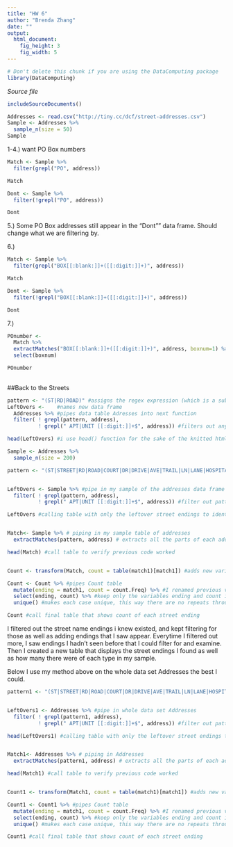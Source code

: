 ---
title: "HW 6"
author: "Brenda Zhang"
date: ""
output: 
  html_document:
    fig_height: 3
    fig_width: 5
---
<!-- Don't edit in between this line and the one below -->
```{r include=FALSE}
# Don't delete this chunk if you are using the DataComputing package
library(DataComputing)
```
*Source file* 
```{r, results='asis', echo=FALSE}
includeSourceDocuments()
```
<!-- Don't edit the material above this line -->


```{r}
Addresses <- read.csv("http://tiny.cc/dcf/street-addresses.csv")
Sample <- Addresses %>%
  sample_n(size = 50)
Sample
```
1-4.)
want PO Box numbers 
```{r}
Match <- Sample %>%
  filter(grepl("PO", address))

Match

Dont <- Sample %>%
  filter(!grepl("PO", address))

Dont
```
5.) 
Some PO Box addresses still appear in the "Dont"" data frame. Should change what we are filtering by. 

6.)
```{r}
Match <- Sample %>%
  filter(grepl("BOX[[:blank:]]+([[:digit:]]+)", address))

Match

Dont <- Sample %>%
  filter(!grepl("BOX[[:blank:]]+([[:digit:]]+)", address))

Dont
```

7.)
```{r}
POnumber <-
  Match %>%
  extractMatches("BOX[[:blank:]]+([[:digit:]]+)", address, boxnum=1) %>%
  select(boxnum)

POnumber
  
```

##Back to the Streets

```{r}
pattern <- "(ST|RD|ROAD)" #assigns the regex expression (which is a substring that will include all entries with ST, RD, or ROAD) to pattern to it can easily called later
LeftOvers <-    #names new data frame 
  Addresses %>% #pipes data table Adresses into next function
  filter( ! grepl(pattern, address),
          ! grepl(" APT|UNIT [[:digit:]]+$", address)) #filters out any entry with the previously assigned pattern (entries with ST, RD, or ROAD) and also filters out any entry with APT or UNIT and one or more numbers following at the end.

head(LeftOvers) #i use head() function for the sake of the knitted html so the table isnt too long
```
```{r}
Sample <- Addresses %>%
  sample_n(size = 200) 

```


```{r}

pattern <- "(ST|STREET|RD|ROAD|COURT|DR|DRIVE|AVE|TRAIL|LN|LANE|HOSPITAL|PL|PLACE|PKWY|BOX|B0X|BX|CIRCLE|CIR|CT|WAY|HALL|WOODS|TR|MANOR|TERRACE|COVE|BLVD|NCSU|HWY|NEUS|RIDGE)"  #i kept adding street endings I saw while filtering out. My regex for the endings


LeftOvers <- Sample %>% #pipe in my sample of the addresses data frame
  filter( ! grepl(pattern, address),
          ! grepl(" APT|UNIT [[:digit:]]+$", address)) #filter out patterns i saw in order to find new ones. 

LeftOvers #calling table with only the leftover street endings to identify more street endings


Match<- Sample %>% # piping in my sample table of addresses
  extractMatches(pattern, address) # extracts all the parts of each address in each row that match my regex named pattern. This is stored as a new variable (a new column) in my Match table

head(Match) #call table to verify previous code worked


Count <- transform(Match, count = table(match1)[match1]) #adds new variable that counts how many of a specific entry there are in the whole data table. This way I can see how many times a street ending pattern appeared in my sample

Count <- Count %>% #pipes Count table 
  mutate(ending = match1, count = count.Freq) %>% #I renamed previous variables of match1 and count.Freq to ending and count respectively to easier examine the table
  select(ending, count) %>% #keep only the variables ending and count in my table
  unique() #makes each case unique, this way there are no repeats throughout the table and we can more easily examine the data

Count #call final table that shows count of each street ending


```

I filtered out the street name endings i knew existed, and kept filtering for those as well as adding endings that I saw appear. Everytime I filtered out more, I saw endings I hadn't seen before that I could filter for and examine. Then I created a new table that displays the street endings I found as well as how many there were of each type in my sample. 

Below I use my method above on the whole data set Addresses the best I could. 

```{r}
pattern1 <- "(ST|STREET|RD|ROAD|COURT|DR|DRIVE|AVE|TRAIL|LN|LANE|HOSPITAL|PL|PLACE|PKWY|BOX|B0X|BX|CIRCLE|CIR|CT|WAY|HALL|WOODS|TR|MANOR|TERRACE|COVE|BLVD|NCSU|HWY|NEUS(E)|RIDGE|CENTER|SQUARE|PARKWAY|VALLEY|VILLAGE|FARM|PATH|UNIVERSITY|HOUSE|HILLS|RUN|COLLEGE|HOME|LOOP|POINT|WYND|PT|PASS)"  #i kept adding street endings I saw while filtering out. My regex for the endings


LeftOvers1 <- Addresses %>% #pipe in whole data set Addresses
  filter( ! grepl(pattern1, address),
          ! grepl(" APT|UNIT [[:digit:]]+$", address)) #filter out patterns i saw in order to find new ones. 

head(LeftOvers1) #calling table with only the leftover street endings to identify more street endings


Match1<- Addresses %>% # piping in Addresses
  extractMatches(pattern1, address) # extracts all the parts of each address in each row that match my regex named pattern. This is stored as a new variable (a new column) in my Match table

head(Match1) #call table to verify previous code worked


Count1 <- transform(Match1, count = table(match1)[match1]) #adds new variable that counts how many of a specific entry there are in the whole data table. This way I can see how many times a street ending pattern appeared in Addresses data set

Count1 <- Count1 %>% #pipes Count table 
  mutate(ending = match1, count = count.Freq) %>% #I renamed previous variables of match1 and count.Freq to ending and count respectively to easier examine the table
  select(ending, count) %>% #keep only the variables ending and count in my table
  unique() #makes each case unique, this way there are no repeats throughout the table and we can more easily examine the data

Count1 #call final table that shows count of each street ending

```


